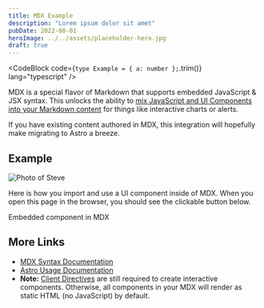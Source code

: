 ```yaml
---
title: MDX Example
description: "Lorem ipsum dolor sit amet"
pubDate: 2022-08-01
heroImage: ../../assets/placeholder-hero.jpg
draft: true
---
```



<CodeBlock
  code={`
type Example = { a: number };
`.trim()}
  lang="typescript"
/>

MDX is a special flavor of Markdown that supports embedded JavaScript & JSX syntax. This unlocks the ability to [mix JavaScript and UI Components into your Markdown content](https://docs.astro.build/en/guides/markdown-content/#mdx-features) for things like interactive charts or alerts.

If you have existing content authored in MDX, this integration will hopefully make migrating to Astro a breeze.

## Example

<Image
  src={steve}
  alt="Photo of Steve"
  format="webp"
  quality="med"
  class="h-48 w-full rounded object-cover object-center"
/>

Here is how you import and use a UI component inside of MDX.
When you open this page in the browser, you should see the clickable button below.

<HeaderLink href="#" onclick="alert('clicked!')">
  Embedded component in MDX
</HeaderLink>

## More Links

- [MDX Syntax Documentation](https://mdxjs.com/docs/what-is-mdx)
- [Astro Usage Documentation](https://docs.astro.build/en/guides/markdown-content/#markdown-and-mdx-pages)
- **Note:** [Client Directives](https://docs.astro.build/en/reference/directives-reference/#client-directives) are still required to create interactive components. Otherwise, all components in your MDX will render as static HTML (no JavaScript) by default.

